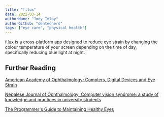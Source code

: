```yaml
---
title: "f.lux"
date: 2022-03-14
authorName: "Joey Imlay"
authorGithub: "dentednerd"
tags: ["eye care", "physical health"]
---
```

[f.lux](https://justgetflux.com/) is a cross-platform app designed to reduce eye strain by changing the colour temperature of your screen depending on the time of day, specifically reducing blue light at night.

## Further Reading

[American Academy of Ophthalmology: Compters, Digital Devices and Eye Strain](https://www.aao.org/eye-health/tips-prevention/computer-usage)

[Nepalese Journal of Ophthalmology: Computer vision syndrome: a study of knowledge and practices in university students](https://www.nepjol.info/index.php/NEPJOPH/article/view/8707)

[The Programmer's Guide to Maintaining Healthy Eyes](https://betterprogramming.pub/the-programmers-guide-to-maintaining-healthy-eyes-9f7ba8900a63)
